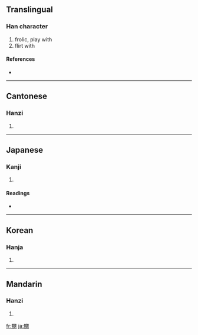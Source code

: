 ==Translingual==

===Han character===
{{Han char|rn=38|rad=女|as=14|sn=17|four=6642<sub>7</sub>|canj=田尸女田尸 (WSVWS)}}

# frolic, play with
# flirt with

====References====
* {{Han ref|kx=0273.070|dkj=06831|dj=0541.130|hdz=21087.010|uh=5B32|ud=23346|bh=ECD0|bd=60624}}

----

==Cantonese==

===Hanzi===
{{yue-hanzi|jyut=|y=nau1, niu5}}

# {{defn|Cantonese}}

----

==Japanese==

===Kanji===
{{ja-kanji|grade=|rs=女14}}

# {{defn|Japanese}}

====Readings====
* {{ja-readings|on=[[じょう]] (jō)|kun=[[なぶる]] (naburu)}}

----

==Korean==

===Hanja===
{{ko-hanja|hangeul=뇨|rv=nyo|mr=nyo}}

# {{defn|Korean}}

----

==Mandarin==

===Hanzi===
{{cmn-hanzi|pin=[[niǎo]] ([[niao3]])|wg=niao<sup>3</sup>}}

# {{defn|Mandarin}}

[[fr:嬲]]
[[ja:嬲]]